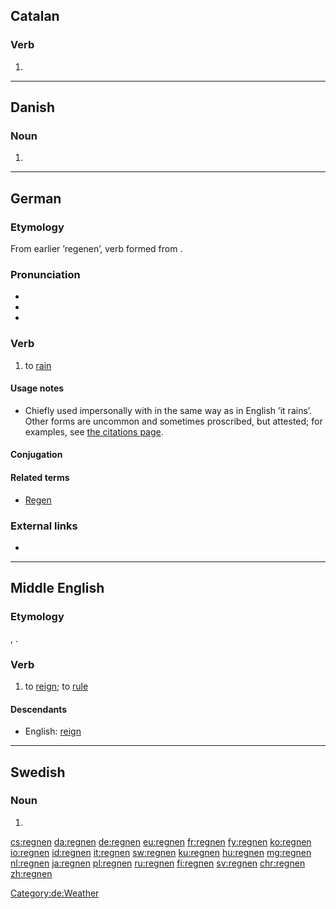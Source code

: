 ==Catalan==

===Verb===
{{head|ca|verb form}}

# {{ca-verb form of|p=3|n=pl|t=pres|m=ind|regnar}}

----

==Danish==

===Noun===
{{head|da|noun form|g=c}}

# {{singular definite of|regn|lang=da}}

----

==German==

===Etymology===
From earlier ’regenen’, verb formed from {{l|de|Regen}}.

===Pronunciation===
* {{IPA|/ˈʀeːgnən/|lang=de}}
* {{audio|De-at-regnen.ogg|audio (Austria)|lang=de}}
* {{audio|De-regnen.ogg|Audio|lang=de}}

===Verb===
{{de-verb-weak|regnet|regnete|geregnet}}

# {{lb|de|chiefly|impersonal}} to [[rain]]

====Usage notes====
* Chiefly used impersonally with {{l|de|es}} in the same way as in English ’it rains’. Other forms are uncommon and sometimes proscribed, but attested; for examples, see [[Citations:regnen|the citations page]].

====Conjugation====
{{de-conj-weak|regn|geregnet|h|e}}

====Related terms====
* [[Regen]] {{g|m}}

===External links===
* {{R:Duden}}

[[Category:de:Weather]]

----

==Middle English==

===Etymology===
{{etyl|fro|enm}}, {{etyl|xno|enm}} {{m|fro|regner}}.

===Verb===
{{enm-verb|stem=regn}}

# to [[reign]]; to [[rule]]

====Descendants====
* English: [[reign]]

----

==Swedish==

===Noun===
{{head|sv|noun form}}

# {{sv-noun-form-def-pl|regn}}

[[cs:regnen]]
[[da:regnen]]
[[de:regnen]]
[[eu:regnen]]
[[fr:regnen]]
[[fy:regnen]]
[[ko:regnen]]
[[io:regnen]]
[[id:regnen]]
[[it:regnen]]
[[sw:regnen]]
[[ku:regnen]]
[[hu:regnen]]
[[mg:regnen]]
[[nl:regnen]]
[[ja:regnen]]
[[pl:regnen]]
[[ru:regnen]]
[[fi:regnen]]
[[sv:regnen]]
[[chr:regnen]]
[[zh:regnen]]